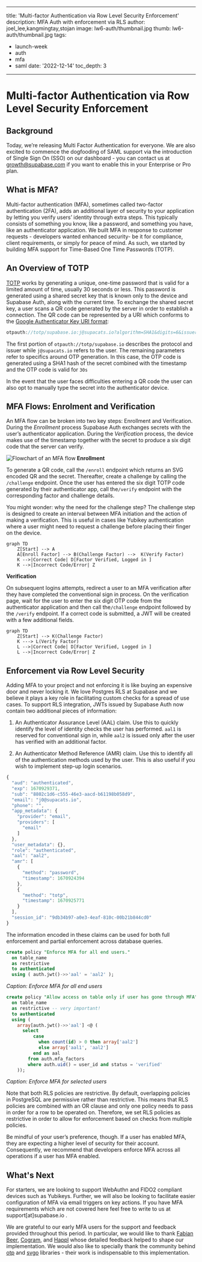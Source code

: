---
 title: 'Multi-factor Authentication via Row Level Security Enforcement'
 description: MFA Auth with enforcement via RLS
 author: joel_lee,kangmingtay,stojan
 image: lw6-auth/thumbnail.jpg
 thumb: lw6-auth/thumbnail.jpg
 tags:
   - launch-week
   - auth
   - mfa
   - saml
 date: '2022-12-14'
 toc_depth: 3
 ---


# Multi-factor Authentication via Row Level Security Enforcement


## Background

Today, we’re releasing Multi Factor Authentication for everyone. We are also excited to commence the dogfooding of SAML support via the introduction of Single Sign On (SSO) on our dashboard - you can contact us at [growth@supabase.com](mailto:growth@supabase.com) if you want to enable this in your Enterprise or Pro plan.

## What is MFA?

Multi-factor authentication (MFA), sometimes called two-factor authentication (2FA), adds an additional layer of security to your application by letting you verify users’ identity through extra steps. This typically consists of something you know, like a password, and something you have, like an authenticator application. We built MFA in response to customer requests - developers wanted enhanced security- be it for compliance, client requirements, or simply for peace of mind. As such, we started by building MFA support for Time-Based One Time Passwords (TOTP).


## An Overview of TOTP

[TOTP](https://www.rfc-editor.org/rfc/rfc6238) works by generating a unique, one-time password that is valid for a limited amount of time, usually 30 seconds or less. This password is generated using a shared secret key that is known only to the device and Supabase Auth, along with the current time. To exchange the shared secret key, a user scans a QR code generated by the server in order to establish a connection.  The QR code can be represented by a URI which conforms to the [Google Authenticator Key URI format](https://github.com/google/google-authenticator/wiki/Key-Uri-Format):

```jsx
otpauth://totp/supabase.io:j@supacats.io?algorithm=SHA1&digits=6&issuer=supabase.io&period=30&secret=BFSXQHFB2BGAZIOQWCDBJUF7B54A52JQ
```

The first portion of  `otpauth://totp/supabase.io` describes the protocol and issuer while `j@supacats.io` refers to the user. The remaining parameters refer to specifics around OTP generation. In this case, the OTP code is generated using a SHA1 hash of the secret combined with the timestamp and the OTP code is valid for `30s`

In the event that the user faces difficulties entering a QR code the user can also opt to manually type the secret into the authenticator device.

## MFA Flows: Enrolment and Verification

An MFA flow can be broken into two key steps: Enrollment and Verification. During the *Enrollment* process Supabase Auth exchanges secrets with the user’s authenticator application. During the *Verification* process, the device makes use of the timestamp together with the secret to produce a six digit code that the server can verify.

![Flowchart of an MFA flow](apps/www/public/images/blog/lw6-auth/mfa-flow.png)
**Enrollment**

To generate a QR code, call the `/enroll` endpoint which returns an SVG encoded QR and the secret. Thereafter, create a challenge by calling the `/challenge` endpoint. Once the user has entered the six digit TOTP code generated by their authenticator app, call the`/verify`  endpoint with the corresponding factor and challenge details.

You might wonder: why the need for the challenge step? The challenge step is designed to create an interval between MFA initiation and the action of making a verification. This is useful in cases like Yubikey authentication where a user might need to request a challenge before placing their finger on the device.

```mermaid
graph TD
    Z[Start] --> A
    A[Enroll Factor] --> B(Challenge Factor) -->  K(Verify Factor)
    K -->|Correct Code| D[Factor Verified, Logged in ]
    K -->|Incorrect Code/Error| Z

```

**Verification**

On subsequent logins attempts, redirect a user to an MFA verification after they have completed the conventional sign in process. On the verification page, wait for the user to enter the six digit OTP code from the authenticator application and then call  the`/challenge` endpoint followed by the `/verify` endpoint. If a correct code is submitted, a JWT will be created with a few additional fields.

```mermaid
graph TD
    Z[Start] --> K(Challenge Factor)
    K ---> L(Verify Factor)
    L -->|Correct Code| D[Factor Verified, Logged in ]
    L -->|Incorrect Code/Error| Z

```

## Enforcement via Row Level Security

Adding MFA to your project and not enforcing it is like buying an expensive door and never locking it. We love Postgres RLS at Supabase and we believe it plays a key role in facilitating custom checks for a spread of use cases. To support RLS integration, JWTs issued by Supabase Auth now contain two additional pieces of information:

1. An Authenticator Assurance Level (AAL) claim. Use this to quickly identify the level of identity checks the user has performed. `aal1` is reserved for conventional sign in, while `aal2` is issued only after the user has verified with an additional factor.

2. An Authenticator Method Reference (AMR) claim. Use this to identify all of the authentication methods used by the user. This is also useful if you wish to implement step-up login scenarios.

```jsx
{
  "aud": "authenticated",
  "exp": 1670929371,
  "sub": "8802c1d6-c555-46e3-aacd-b61198b058d9",
  "email": "j0@supacats.io",
  "phone": "",
  "app_metadata": {
    "provider": "email",
    "providers": [
      "email"
    ]
  },
  "user_metadata": {},
  "role": "authenticated",
  "aal": "aal2",
  "amr": [
    {
      "method": "password",
      "timestamp": 1670924394
    },
    {
      "method": "totp",
      "timestamp": 1670925771
    }
  ],
  "session_id": "9db34b97-a0e3-4eaf-810c-00b21b844cd0"
}
```

The information encoded in these claims can be used for both full enforcement and partial enforcement across database queries.

```sql
create policy "Enforce MFA for all end users."
  on table_name
  as restrictive
  to authenticated
  using ( auth.jwt()->>'aal' = 'aal2' );
```

*Caption: Enforce MFA for all end users*

```sql
create policy "Allow access on table only if user has gone through MFA"
  on table_name
  as restrictive -- very important!
  to authenticated
  using (
    array[auth.jwt()->>'aal'] <@ (
      select
          case
            when count(id) > 0 then array['aal2']
            else array['aal1', 'aal2']
          end as aal
        from auth.mfa_factors
        where auth.uid() = user_id and status = 'verified'
    ));
```

*Caption: Enforce MFA for selected users*

Note that both RLS policies are restrictive. By default, overlapping policies in PostgreSQL are permissive rather than restrictive. This means that RLS policies are combined with an OR clause and only one policy needs to pass in order for a row to be operated on. Therefore, we set RLS policies as restrictive in order to allow for enforcement based on checks from multiple policies.

Be mindful of your user’s preference, though. If a user has enabled MFA, they are expecting a higher level of security for their account. Consequently, we recommend that developers enforce MFA across all operations if a user has MFA enabled.


## What's Next

For starters, we are looking to support WebAuthn and FIDO2 compliant devices such as Yubikeys. Further, we will also be looking to facilitate easier configuration of MFA via email triggers on key actions.  If you have MFA requirements which are not covered here feel free to write to us at support[at]supabase.io .

We are grateful to our early MFA users for the support and feedback provided throughout this period. In particular, we would like to thank [Fabian Beer](https://madebyfabian.com), [Cogram](https://www.cogram.com), and [Happl](https://happl.com) whose detailed feedback helped to shape our implementation. We would also like to specially thank the community behind [otp](https://github.com/pquerna/otp) and [svgo](https://github.com/ajstarks/svgo) libraries - their work is indispensable to this implementation.
